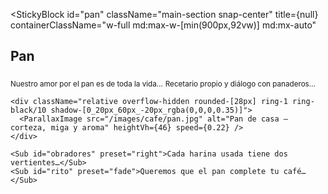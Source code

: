 
<StickyBlock
  id="pan"
  className="main-section snap-center"
  title={null}
  containerClassName="w-full md:max-w-[min(900px,92vw)] md:mx-auto"
>
  <Reveal preset="up"><h2 className="text-2xl md:text-4xl font-semibold mb-4 md:mb-6">Pan</h2></Reveal>

  <div className="space-y-6 md:space-y-8">
    <Sub id="harinas" preset="up">Nuestro amor por el pan es de toda la vida…</Sub>
    <Sub id="recetas" preset="left">Recetario propio y diálogo con panaderos…</Sub>

    <div className="relative overflow-hidden rounded-[28px] ring-1 ring-black/10 shadow-[0_20px_60px_-20px_rgba(0,0,0,0.35)]">
      <ParallaxImage src="/images/cafe/pan.jpg" alt="Pan de casa — corteza, miga y aroma" heightVh={46} speed={0.22} />
    </div>

    <Sub id="obradores" preset="right">Cada harina usada tiene dos vertientes…</Sub>
    <Sub id="rito" preset="fade">Queremos que el pan complete tu café…</Sub>
  </div>
</StickyBlock>